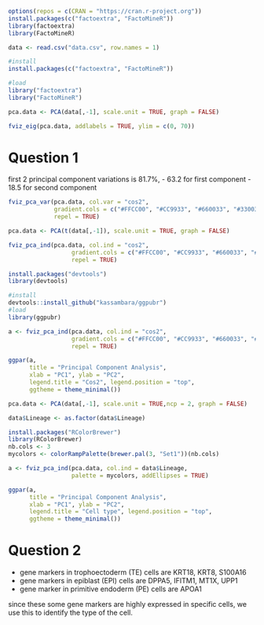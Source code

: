 
```r
options(repos = c(CRAN = "https://cran.r-project.org"))
install.packages(c("factoextra", "FactoMineR"))
library(factoextra)
library(FactoMineR)
```

```r
data <- read.csv("data.csv", row.names = 1)
```

```r
#install
install.packages(c("factoextra", "FactoMineR"))

#load
library("factoextra")
library("FactoMineR")
```
```r
pca.data <- PCA(data[,-1], scale.unit = TRUE, graph = FALSE)
```
```r
fviz_eig(pca.data, addlabels = TRUE, ylim = c(0, 70))
```
# Question 1

first 2 principal component variations is 81.7%,
 - 63.2 for first component
 - 18.5 for second component
 
 

```r
fviz_pca_var(pca.data, col.var = "cos2",
             gradient.cols = c("#FFCC00", "#CC9933", "#660033", "#330033"),
             repel = TRUE)
```
```r
pca.data <- PCA(t(data[,-1]), scale.unit = TRUE, graph = FALSE)
```

```r
fviz_pca_ind(pca.data, col.ind = "cos2", 
                  gradient.cols = c("#FFCC00", "#CC9933", "#660033", "#330033"), 
                  repel = TRUE)

```
```r
install.packages("devtools")
library(devtools)

#install
devtools::install_github("kassambara/ggpubr")
#load
library(ggpubr)
```

```r
a <- fviz_pca_ind(pca.data, col.ind = "cos2", 
                  gradient.cols = c("#FFCC00", "#CC9933", "#660033", "#330033"), 
                  repel = TRUE)
```

```r
ggpar(a,
      title = "Principal Component Analysis",
      xlab = "PC1", ylab = "PC2",
      legend.title = "Cos2", legend.position = "top",
      ggtheme = theme_minimal())
```
```r
pca.data <- PCA(data[,-1], scale.unit = TRUE,ncp = 2, graph = FALSE)
```

```r
data$Lineage <- as.factor(data$Lineage)
```

```r
install.packages("RColorBrewer")
library(RColorBrewer)
nb.cols <- 3
mycolors <- colorRampPalette(brewer.pal(3, "Set1"))(nb.cols)
```
```r
a <- fviz_pca_ind(pca.data, col.ind = data$Lineage,
                  palette = mycolors, addEllipses = TRUE)
```

```r
ggpar(a,
      title = "Principal Component Analysis",
      xlab = "PC1", ylab = "PC2",
      legend.title = "Cell type", legend.position = "top",
      ggtheme = theme_minimal())
```
# Question 2

- gene markers in trophoectoderm (TE) cells are KRT18, KRT8, S100A16
- gene markers in epiblast (EPI) cells are DPPA5, IFITM1, MT1X, UPP1
- gene marker in primitive endoderm (PE) cells are APOA1

since these some gene markers are highly expressed in specific cells, we use this to identify the type of the cell.
